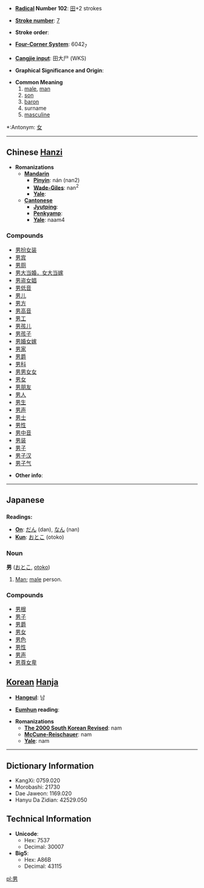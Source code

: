 * '''[[Wiktionary:Chinese radical index| Radical]] Number 102''': [[Wiktionary:Chinese radical index 田|田]]+2 strokes

* '''[[Wiktionary:Chinese total strokes index|Stroke number]]''': [[Wiktionary:Chinese total strokes index 7|7]]

* '''Stroke order''': 

* '''[[Wiktionary:Chinese four corner index|Four-Corner System]]''': 6042<sub>7</sub>

* '''[[Wiktionary:Chinese Cangjie index|Cangjie input]]''': 田大尸 (WKS)

* '''Graphical Significance and Origin''': 

* '''Common Meaning'''
*# [[male]], [[man]]
*# [[son]]
*# [[baron]]
*# surname
*# [[masculine]]

*:Antonym: [[女]]

----

== Chinese [[Hanzi]] ==

* '''Romanizations'''
** '''[[Mandarin]]'''
*** '''[[Pinyin]]''': nán (nan2)
*** '''[[Wade-Giles]]''': nan<sup>2</sup>
*** '''[[Yale]]''': 
** '''[[Cantonese]]'''
*** '''[[Jyutping]]''':
*** '''[[Penkyamp]]''': 
*** '''[[Yale]]''': naam4

===Compounds===
*[[男扮女装]]
*[[男宾]]
*[[男厕]]
*[[男大当婚，女大当嫁]]
*[[男盗女娼]]
*[[男低音]]
*[[男儿]]
*[[男方]]
*[[男高音]]
*[[男工]]
*[[男孩儿]]
*[[男孩子]]
*[[男婚女嫁]]
*[[男家]]
*[[男爵]]
*[[男科]]
*[[男男女女]]
*[[男女]]
*[[男朋友]]
*[[男人]]
*[[男生]]
*[[男声]]
*[[男士]]
*[[男性]]
*[[男中音]]
*[[男装]]
*[[男子]]
*[[男子汉]]
*[[男子气]]

* '''Other info''': 

----

== Japanese ==

=== {{Kanji}} ===
{{jōyō 1}}

'''Readings:'''
* '''[[On]]''': [[だん]] (dan), [[なん]] (nan)
* '''[[Kun]]''': [[おとこ]] (otoko)

=== Noun ===
'''男''' ([[おとこ]], [[otoko]])

# [[Man]]; [[male]] person.

===Compounds===
*[[男根]]
*[[男子]]
*[[男爵]]
*[[男女]]
*[[男色]]
*[[男性]]
*[[男声]]
*[[男尊女卑]]

== [[Korean]] [[Hanja]] ==

* '''[[Hangeul]]''': 남

* '''[[Eumhun]] reading''': 

* '''Romanizations'''
** '''[[The 2000 South Korean Revised Romanization|The 2000 South Korean Revised]]''': nam
** '''[[McCune-Reischauer]]''': nam
** '''[[Yale]]''': nam

----

== Dictionary Information ==

* KangXi: 0759.020
* Morobashi: 21730
* Dae Jaweon: 1169.020
* Hanyu Da Zidian: 42529.050

== Technical Information ==

* '''Unicode''':
** Hex: 7537
** Decimal: 30007
* '''Big5''':
** Hex: A86B
** Decimal: 43115

[[pl:男]]